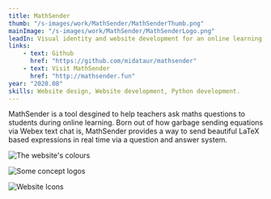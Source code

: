 ```yaml
---
title: MathSender
thumb: "/s-images/work/MathSender/MathSenderThumb.png"
mainImage: "/s-images/work/MathSender/MathSenderLogo.png"
leadIn: Visual identity and website development for an online learning system.
links:
    - text: Github
      href: "https://github.com/midataur/mathsender"
    - text: Visit MathSender
      href: "http://mathsender.fun"
year: "2020.08"
skills: Website design, Website development, Python development.
---
```



MathSender is a tool desgined to help teachers ask maths questions to students during online learning. Born out of how garbage sending equations via Webex text chat is, MathSender provides a way to send beautiful LaTeX based expressions in real time via a question and answer system.

<!--<Box width="100%" sx={{backgroundColor:"#222", p:4}}>
  <Box width="100%" sx={{backgroundColor:"#666", borderRadius:8, fontSize:4, textAlign:"center", color:"white", fontWeight:"700", py:2, transition:"all 0.08s linear", ":hover":{
  backgroundColor:"#555", cursor:"pointer"}}}>Hello</Box>
</Box>-->


![The website's colours](/s-images/work/MathSender/MathSenderColours.png)

![Some concept logos](/s-images/work/MathSender/MathSenderConceptLogos.png)

![Website Icons](/s-images/work/MathSender/MathSenderFavicons.png)

